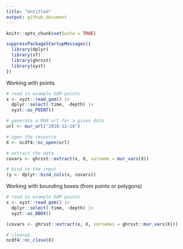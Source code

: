 ```yaml
---
title: "Untitled"
output: github_document
---
```


```r
knitr::opts_chunk$set(echo = TRUE)
```

```r
suppressPackageStartupMessages({
  library(dplyr)
  library(sf)
  library(ghrsst)
  library(xyzt)
})
```

Working with points
```r
# read in example GOM points
x <- xyzt::read_gom() |>
  dplyr::select(-time, -depth) |>
  xyzt::as_POINT()

# generate a MUR url for a given date
url <- mur_url("2018-12-18")

# open the resource
X <- ncdf4::nc_open(url)

# extract the data 
covars <- ghrsst::extract(x, X, varname = mur_vars(X))

# bind to the input
(y <- dplyr::bind_cols(x, covars))
```

Working with bounding boxes (from points or polygons)

```r
# read in example GOM points
x <- xyzt::read_gom() |>
  dplyr::select(-time, -depth) |>
  xyzt::as_BBOX()

(covars <- ghrsst::extract(x, X, varnames = ghrsst::mur_vars(X)))

```


```r
# cleanup
ncdf4::nc_close(X)
```
